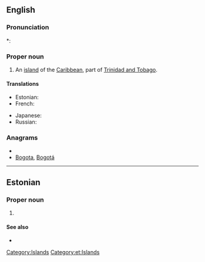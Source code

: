 ==English==

===Pronunciation===
*: {{rhymes|eɪɡəʊ}}

===Proper noun===
{{wikipedia}}
{{en-proper noun}}

# An [[island]] of the [[Caribbean]], part of [[Trinidad and Tobago]].

====Translations====
{{trans-top|island of the Caribbean}}
* Estonian: {{t-|et|Tobago}}
* French: {{t-|fr|Tobago}}
{{trans-mid}}
* Japanese: {{t-|ja|トバゴ島|tr=tobagotō}}
* Russian: {{t|ru|Тобаго|m|tr=Tobágo}}
{{trans-bottom}}

===Anagrams===
* {{alphagram|abgoot}}
* [[Bogota#English|Bogota]], [[Bogotá#English|Bogotá]]


[[Category:Islands]]

----

==Estonian==
{{wikipedia|lang=et}}

===Proper noun===
{{infl|et|proper noun}}

# {{l|en|Tobago}}

====See also====
* {{l|et|Trinidad ja Tobago}}

[[Category:et:Islands]]